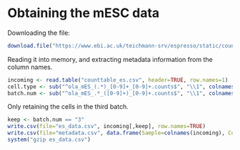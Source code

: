 # Obtaining the mESC data

Downloading the file:

```r
download.file("https://www.ebi.ac.uk/teichmann-srv/espresso/static/counttable_es.csv", "counttable_es.csv")
```

Reading it into memory, and extracting metadata information from the column names.

```r
incoming <- read.table("counttable_es.csv", header=TRUE, row.names=1)
cell.type <- sub("^ola_mES_(.*)_[0-9]+_[0-9]+.counts$", "\\1", colnames(incoming))
batch.num <- sub("^ola_mES_.*_([0-9]+)_[0-9]+.counts$", "\\1", colnames(incoming))
```

Only retaining the cells in the third batch.

```r
keep <- batch.num == "3"
write.csv(file="es_data.csv", incoming[,keep], row.names=TRUE)
write.csv(file="metadata.csv", data.frame(Sample=colnames(incoming), Culture=cell.type, Batch=batch.num)[keep,], row.names=FALSE)
system("gzip es_data.csv")
```
